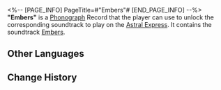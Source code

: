 <%-- [PAGE_INFO]
PageTitle=#"Embers"#
[END_PAGE_INFO] --%>
{{Item Infobox
|id          = 210111
|image       = Item Embers.png{{subst:void|<!--$UPLOAD:<<SpriteOutput/ItemFigures/210001.png>-<Item Embers.png>-<Item Icons>>-->}}
|type        = Disk
|invCategory = Valuables
|rarity      = 3
|effect      = 
|description = A record that can be played on the Express' phonograph. It might be a chance acquisition or a gift from someone else. All sorts of memories surge up when the music plays &mdash; the smiles, encounters, touches, and the excitement of battle. Maybe that is why people still collect records even as society rapidly advances.<br />The current record contains the track "Embers."
}}
{{Description|''It is even a luxury for some people to pass a peaceful day before warm embers.''}}
'''"Embers"''' is a [[Phonograph]] Record that the player can use to unlock the corresponding soundtrack to play on the [[Astral Express]]. It contains the soundtrack [[Embers]].

==Other Languages==
{{Other Languages
|en   = "Embers"
|zhs  = 《余烬》
|zht  = 〈餘燼〉
|ja   = 『余燼』
|ko   = ≪잔화≫
|es   = Ascuas
|fr   = «&nbsp;Embers&nbsp;»
|ru   = Embers
|th   = "Embers"
|vi   = "Tro Tàn"
|de   = „Warme Glut“
|id   = "Embers"
|pt   = "Embers"
}}

==Change History==
{{Change History|1.0}}